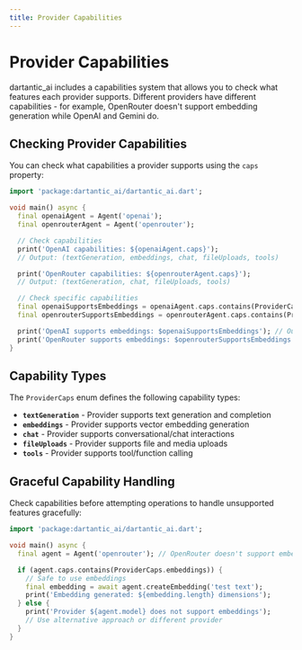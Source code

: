 ```yaml
---
title: Provider Capabilities
---
```


# Provider Capabilities

dartantic_ai includes a capabilities system that allows you to check what features each provider supports. Different providers have different capabilities - for example, OpenRouter doesn't support embedding generation while OpenAI and Gemini do.

## Checking Provider Capabilities

You can check what capabilities a provider supports using the `caps` property:

```dart
import 'package:dartantic_ai/dartantic_ai.dart';

void main() async {
  final openaiAgent = Agent('openai');
  final openrouterAgent = Agent('openrouter');

  // Check capabilities
  print('OpenAI capabilities: ${openaiAgent.caps}');
  // Output: (textGeneration, embeddings, chat, fileUploads, tools)

  print('OpenRouter capabilities: ${openrouterAgent.caps}');
  // Output: (textGeneration, chat, fileUploads, tools)

  // Check specific capabilities
  final openaiSupportsEmbeddings = openaiAgent.caps.contains(ProviderCaps.embeddings);
  final openrouterSupportsEmbeddings = openrouterAgent.caps.contains(ProviderCaps.embeddings);

  print('OpenAI supports embeddings: $openaiSupportsEmbeddings'); // Output: true
  print('OpenRouter supports embeddings: $openrouterSupportsEmbeddings'); // Output: false
}
```

## Capability Types

The `ProviderCaps` enum defines the following capability types:

- **`textGeneration`** - Provider supports text generation and completion
- **`embeddings`** - Provider supports vector embedding generation
- **`chat`** - Provider supports conversational/chat interactions
- **`fileUploads`** - Provider supports file and media uploads
- **`tools`** - Provider supports tool/function calling

## Graceful Capability Handling

Check capabilities before attempting operations to handle unsupported features gracefully:

```dart
import 'package:dartantic_ai/dartantic_ai.dart';

void main() async {
  final agent = Agent('openrouter'); // OpenRouter doesn't support embeddings

  if (agent.caps.contains(ProviderCaps.embeddings)) {
    // Safe to use embeddings
    final embedding = await agent.createEmbedding('test text');
    print('Embedding generated: ${embedding.length} dimensions');
  } else {
    print('Provider ${agent.model} does not support embeddings');
    // Use alternative approach or different provider
  }
}
``` 